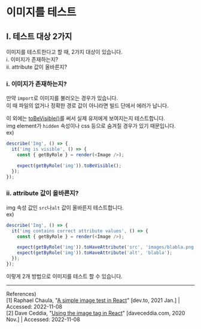 # 이미지를 테스트
## Ⅰ. 테스트 대상 2가지
이미지를 테스트한다고 할 때, 2가지 대상이 있습니다.  
ⅰ. 이미지가 존재하는지?  
ⅱ. attribute 값이 올바른지?

### ⅰ. 이미지가 존재하는지?
만약 `import`로 이미지를 불러오는 경우가 있습니다.  
이 때 파일의 없거나 정확한 경로 값이 아니라면 빌드 단에서 에러가 납니다.  

이 외에는 [toBeVisible()](https://github.com/testing-library/jest-dom#tobevisible)를 써서 실제 유저에게 보여지는지 테스트합니다.  
img element가 `hidden` 속성이나 css 등으로 숨겨질 경우가 있기 때문입니다.  
ex)
```js
describe('Img', () => {
  it('img is visible', () => {
    const { getByRole } = render(<Image />);

    expect(getByRole('img')).toBeVisible();
  });
});
```

### ⅱ. attribute 값이 올바른지?
img 속성 값인 `src`나`alt` 값이 올바른지 테스트합니다.  
ex)
```js
describe('Img', () => {
  it('img contains correct attribute values', () => {
    const { getByRole } = render(<Image />);

    expect(getByRole('img')).toHaveAttribute('src', 'images/blabla.png');
    expect(getByRole('img')).toHaveAttribute('alt', 'blabla');
  });
});
```
이렇게 2개 방법으로 이미지를 테스트 할 수 있습니다. 
- - -
References)  
[1] Raphael Chaula, "[A simple image test in React](https://dev.to/raphaelchaula/a-simple-image-test-in-react-3p6f)" [dev.to, 2021 Jan.] | Accessed: 2022-11-08  
[2] Dave Ceddia, "[Using the image tag in React](https://daveceddia.com/react-image-tag/)" [daveceddia.com, 2020 Nov.] | Accessed: 2022-11-08  
